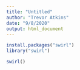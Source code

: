 ```yaml
---
title: "Untitled"
author: "Trevor Atkins"
date: "9/8/2020"
output: html_document
---
```

```r
install.packages("swirl")
library("swirl")
```
```r
swirl()
```
